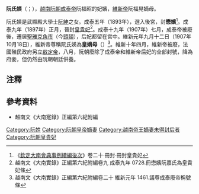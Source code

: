 '''阮氏媖'''（{{vie|v=Nguyễn Thị Anh|hn=阮氏媖}}；{{bd|？||？||catIdx=N阮}}），[[越南|越南]][[阮朝|阮朝]][[成泰帝|成泰帝]]阮福昭的妃嬪，[[維新帝|維新帝]]阮福晃嫡母。

阮氏媖是武顯殿大學士[[阮紳|阮紳]]之女。成泰五年（1893年），選入後宮，封'''懋嬪'''<ref>《[[欽定大南會典事例續編後次|欽定大南會典事例續編後次]]》卷二十·冊封·冊封皇貴妃</ref>。成泰九年（1897年）正月，晉封[[皇貴妃|皇貴妃]]<ref>越南文《大南實錄》正編第六紀附編卷九 成泰九年 0728.冊懋嬪阮嘉氏為皇貴妃條</ref>。成泰十九年（1907年）七月，成泰帝被廢後，遷居[[聖雅克角市|聖雅克角市]]（今[[頭頓|頭頓]]），后妃都留在宮中。維新元年九月十二日（1907年10月18日），維新帝尊稱阮氏媖為'''皇嫡母'''（{{vie|v=Hoàng đích mẫu|hn=皇嫡母}}）<ref>越南文《大南實錄》正編第六紀附編卷二十 維新元年 1461.議尊成泰廢帝稱號條</ref>。維新十年四月，維新帝被廢，法國殖民政府另立[[啟定帝|啟定帝]]，八月，阮朝廢除了成泰帝和維新帝后妃的全部封號，降為府妾，但仍然由阮朝朝廷供養。

==注釋==
{{reflist}}

==參考資料==
*越南文《大南寔錄》正編第六紀附編

{{西山朝及阮朝皇后}}

[[Category:阮姓|Category:阮姓]]
[[Category:阮朝皇帝嫡妻|Category:阮朝皇帝嫡妻]]
[[Category:越南帝王嫡妻未得封后者|Category:越南帝王嫡妻未得封后者]]
[[Category:阮朝皇貴妃|Category:阮朝皇貴妃]]